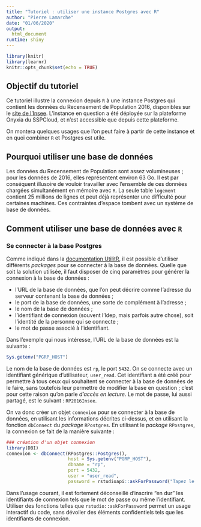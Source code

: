 ```yaml
---
title: "Tutoriel : utiliser une instance Postgres avec R"
author: "Pierre Lamarche"
date: "01/06/2020"
output: 
  html_document
runtime: shiny
---
```


```r
library(knitr)
library(learnr)
knitr::opts_chunk$set(echo = TRUE)
```

## Objectif du tutoriel

Ce tutoriel illustre la connexion depuis `R` à une instance Postgres qui contient les données du Recensement de Population 2016, disponibles sur le [site de l'Insee](https://www.insee.fr/fr/statistiques/4171558). L'instance en question a été déployée sur la plateforme Onyxia du SSPCloud, et n'est accessible que depuis cette plateforme.

On montera quelques usages que l'on peut faire à partir de cette instance et en quoi combiner `R` et Postgres est utile.

## Pourquoi utiliser une base de données

Les données du Recensement de Population sont assez volumineuses ; pour les données de 2016, elles représentent environ 63 Go. Il est par conséquent illusoire de vouloir travailler avec l'ensemble de ces données chargées simultanément en mémoire avec `R`. La seule table `logement` contient 25 millions de lignes et peut déjà représenter une difficulté pour certaines machines. Ces contraintes d'espace tombent avec un système de base de données. 

## Comment utiliser une base de données avec `R`

### Se connecter à la base Postgres

Comme indiqué dans la [documentation UtilitR](https://linogaliana.gitlab.io/documentationR/se-connecter-%C3%A0-une-base-de-donn%C3%A9es.html#se-connecter-%C3%A0-une-base-de-donn%C3%A9es-1), il est possible d'utiliser différents *packages* pour se connecter à la base de données. Quelle que soit la solution utilisée, il faut disposer de cinq paramètres pour générer la connexion à la base de données :

* l'URL de la base de données, que l'on peut décrire comme l'adresse du serveur contenant la base de données ;
* le port de la base de données, une sorte de complément à l'adresse ;
* le nom de la base de données ;
* l'identifiant de connexion (souvent l'Idep, mais parfois autre chose), soit l'identité de la personne qui se connecte ;
* le mot de passe associé à l'identifiant.

Dans l'exemple qui nous intéresse, l'URL de la base de données est la suivante : 
```r
Sys.getenv("PGRP_HOST")
```
Le nom de la base de données est `rp`, le port `5432`. On se connecte avec un identifiant générique d'utilisateur, `user_read`. Cet identifiant a été créé pour permettre à tous ceux qui souhaitent se connecter à la base de données de le faire, sans toutefois leur permettre de modifier la base en question ; c'est pour cette raison qu'on parle *d'accès en lecture*. Le mot de passe, lui aussi partagé, est le suivant : `RP2016Insee`.

On va donc créer un objet `connexion` pour se connecter à la base de données, en utilisant les informations décrites ci-dessus, et en utilisant la fonction `dbConnect` du *package* `RPostgres`. En utilisant le _package_ `RPostgres`, la connexion se fait de la manière suivante :

```r
### création d'un objet connexion
library(DBI)
connexion <- dbConnect(RPostgres::Postgres(),
                       host = Sys.getenv("PGRP_HOST"),
                       dbname = "rp",
                       port = 5432,
                       user = "user_read",
                       password = rstudioapi::askForPassword("Tapez le mot de passe :"))
```
Dans l'usage courant, il est fortement déconseillé d'inscrire "en dur" les identifiants de connexion tels que le mot de passe ou même l'identifiant. Utiliser des fonctions telles que `rstudio::askForPassword` permet un usage interactif du code, sans dévoiler des éléments confidentiels tels que les identifiants de connexion.




